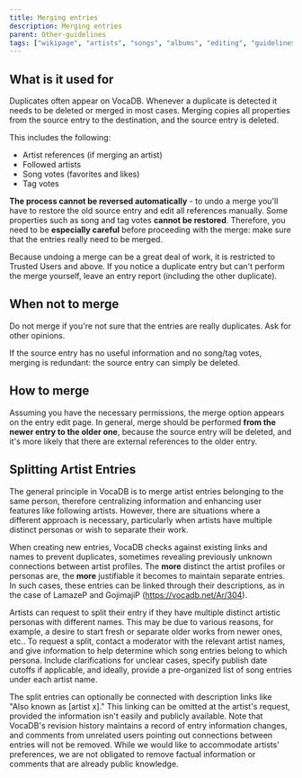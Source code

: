 ---
title: Merging entries
description: Merging entries
parent: Other-guidelines
tags: ["wikipage", "artists", "songs", "albums", "editing", "guidelines", "moderation", "merging entries", "splitting entries", "documentation", "vocadb"]
---

## What is it used for

Duplicates often appear on VocaDB. Whenever a duplicate is detected it needs to be deleted or merged in most cases. Merging copies all properties from the source entry to the destination, and the source entry is deleted. 

This includes the following:
* Artist references (if merging an artist)
* Followed artists
* Song votes (favorites and likes)
* Tag votes

**The process cannot be reversed automatically** - to undo a merge you'll have to restore the old source entry and edit all references manually. Some properties such as song and tag votes **cannot be restored**. Therefore, you need to be **especially careful** before proceeding with the merge: make sure that the entries really need to be merged.

Because undoing a merge can be a great deal of work, it is restricted to Trusted Users and above. If you notice a duplicate entry but can't perform the merge yourself, leave an entry report (including the other duplicate).

## When not to merge

Do not merge if you're not sure that the entries are really duplicates. Ask for other opinions.

If the source entry has no useful information and no song/tag votes, merging is redundant: the source entry can simply be deleted.

## How to merge

Assuming you have the necessary permissions, the merge option appears on the entry edit page. In general, merge should be performed **from the newer entry to the older one**, because the source entry will be deleted, and it's more likely that there are external references to the older entry.

## Splitting Artist Entries

The general principle in VocaDB is to merge artist entries belonging to the same person, therefore centralizing information and enhancing user features like following artists. However, there are situations where a different approach is necessary, particularly when artists have multiple distinct personas or wish to separate their work. 

When creating new entries, VocaDB checks against existing links and names to prevent duplicates, sometimes revealing previously unknown connections between artist profiles. The **more** distinct the artist profiles or personas are, the **more** justifiable it becomes to maintain separate entries. In such cases, these entries can be linked through their descriptions, as in the case of LamazeP and GojimajiP (https://vocadb.net/Ar/304).

Artists can request to split their entry if they have multiple distinct artistic personas with different names. This may be due to various reasons, for example, a desire to start fresh or separate older works from newer ones, etc.. To request a split, contact a moderator with the relevant artist names, and give information to help determine which song entries belong to which persona. Include clarifications for unclear cases, specify publish date cutoffs if applicable, and ideally, provide a pre-organized list of song entries under each artist name.

The split entries can optionally be connected with description links like "Also known as [artist x]." This linking can be omitted at the artist's request, provided the information isn't easily and publicly available. Note that VocaDB's revision history maintains a record of entry information changes, and comments from unrelated users pointing out connections between entries will not be removed. While we would like to accommodate artists' preferences, we are not obligated to remove factual information or comments that are already public knowledge. 